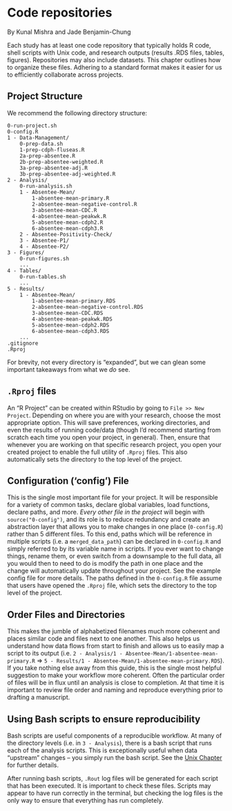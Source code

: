 # Code repositories

By Kunal Mishra and Jade Benjamin-Chung

Each study has at least one code repository that typically holds R code, shell scripts with Unix code, and research outputs (results .RDS files, tables, figures). Repositories may also include datasets. This chapter outlines how to organize these files. Adhering to a standard format makes it easier for us to efficiently collaborate across projects. 

## Project Structure

We recommend the following directory structure:

```
0-run-project.sh
0-config.R
1 - Data-Management/
    0-prep-data.sh
    1-prep-cdph-fluseas.R
    2a-prep-absentee.R
    2b-prep-absentee-weighted.R
    3a-prep-absentee-adj.R
    3b-prep-absentee-adj-weighted.R
2 - Analysis/
    0-run-analysis.sh
    1 - Absentee-Mean/
        1-absentee-mean-primary.R
        2-absentee-mean-negative-control.R
        3-absentee-mean-CDC.R
        4-absentee-mean-peakwk.R
        5-absentee-mean-cdph2.R
        6-absentee-mean-cdph3.R
    2 - Absentee-Positivity-Check/
    3 - Absentee-P1/
    4 - Absentee-P2/
3 - Figures/
    0-run-figures.sh
    ...
4 - Tables/
    0-run-tables.sh
    ...
5 - Results/
    1 - Absentee-Mean/
        1-absentee-mean-primary.RDS
        2-absentee-mean-negative-control.RDS
        3-absentee-mean-CDC.RDS
        4-absentee-mean-peakwk.RDS
        5-absentee-mean-cdph2.RDS
        6-absentee-mean-cdph3.RDS
    ...
.gitignore
.Rproj
```

For brevity, not every directory is "expanded", but we can glean some important takeaways from what we _do_ see.

## `.Rproj` files
An "R Project" can be created within RStudio by going to `File >> New Project`. Depending on where you are with your research, choose the most appropriate option. This will save preferences, working directories, and even the results of running code/data (though I'd recommend starting from scratch each time you open your project, in general). Then, ensure that whenever you are working on that specific research project, you open your created project to enable the full utility of `.Rproj` files. This also automatically sets the directory to the top level of the project. 

## Configuration ('config') File
This is the single most important file for your project. It will be responsible for a variety of common tasks, declare global variables, load functions, declare paths, and more. _Every other file in the project_ will begin with `source("0-config")`, and its role is to reduce redundancy and create an abstraction layer that allows you to make changes in one place (`0-config.R`) rather than 5 different files. To this end, paths which will be reference in multiple scripts (i.e. a `merged_data_path`) can be declared in `0-config.R` and simply referred to by its variable name in scripts. If you ever want to change things, rename them, or even switch from a downsample to the full data, all you would then to need to do is modify the path in one place and the change will automatically update throughout your project. See the example config file for more details. The paths defined in the `0-config.R` file assume that users have opened the `.Rproj` file, which sets the directory to the top level of the project. 

## Order Files and Directories
This makes the jumble of alphabetized filenames much more coherent and places similar code and files next to one another. This also helps us understand how data flows from start to finish and allows us to easily map a script to its output (i.e. `2 - Analysis/1 - Absentee-Mean/1-absentee-mean-primary.R` => `5 - Results/1 - Absentee-Mean/1-absentee-mean-primary.RDS`). If you take nothing else away from this guide, this is the single most helpful suggestion to make your workflow more coherent. Often the particular order of files will be in flux until an analysis is close to completion. At that time it is important to review file order and naming and reproduce everything prior to drafting a manuscript. 

## Using Bash scripts to ensure reproducibility
Bash scripts are useful components of a reproducible workflow. At many of the directory levels (i.e. in `3 - Analysis`), there is a bash script that runs each of the analysis scripts. This is exceptionally useful when data "upstream" changes -- you simply run the bash script. See the [Unix Chapter](#unix) for further details. 

After running bash scripts, `.Rout` log files will be generated for each script that has been executed. It is important to check these files. Scripts may appear to have run correctly in the terminal, but checking the log files is the only way to ensure that everything has run completely.
